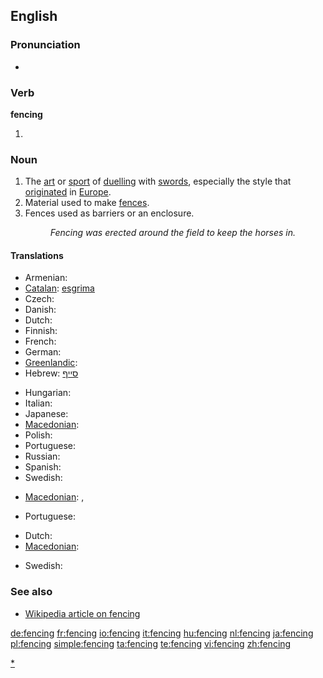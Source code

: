 ==English==

===Pronunciation===
* {{rhymes|ɛnsɪŋ}}

===Verb===
'''fencing'''

# {{present participle of|[[fence]]}}

===Noun===
{{en-noun}}

# The [[art]] or [[sport]] of [[duel]]ling with [[sword]]s, especially the style that [[originate]]d in [[Europe]].
# Material used to make [[fence]]s.
# Fences used as barriers or an enclosure.
#: ''Fencing was erected around the field to keep the horses in.''

====Translations====

{{trans-top|sport}}
* Armenian: {{t-|hy|սուսերամարտ|tr=suseramart}}
* [[Catalan]]: [[esgrima#Catalan|esgrima]]
* Czech: {{t-|cs|šerm|m}}
* Danish: {{t|da|fægtning|c}}
* Dutch: {{t+|nl|schermen}}
* Finnish: {{t-|fi|miekkailu}}
* French: {{t+|fr|escrime|f}}
* German: {{t+|de|Fechten|n}}
* [[Greenlandic]]: {{t-|kl|panaanneq|xs=Greenlandic}}
* Hebrew: [[סייף]]
{{trans-mid}}
* Hungarian: {{t+|hu|vívás}}
* Italian: {{t-|it|scherma|f}}
* Japanese: {{t+|ja|フェンシング}}
* [[Macedonian]]: {{t-|mk|мечувалство|n|tr=mečuválstvo}}
* Polish: {{t-|pl|szermierka}}
* Portuguese: {{t+|pt|esgrima|f}}
* Russian: {{t+|ru|фехтование|n|tr=fextovánie}}
* Spanish: {{t-|es|esgrima|f}}
* Swedish: {{t|sv|fäktning}}
{{trans-bottom}}

{{trans-top|material used to make fences}}
* [[Macedonian]]: {{t-|mk|тараба|f|tr=táraba}},  {{t|mk|тараби|p|tr=tárabi}}
{{trans-mid}}
* Portuguese: {{t+|pt|cerca|f}}
{{trans-bottom}}

{{trans-top|fences used as barriers or an enclosure}}
* Dutch: {{t-|nl|hekwerk|n}}
* [[Macedonian]]: {{t-|mk|ограда|f|tr=ógrada}}
{{trans-mid}}
* Swedish: {{t|sv|inhägnad}}
{{trans-bottom}}

===See also===
* [[w:fencing|Wikipedia article on fencing]]

[[Category:Fencing|*]]

[[de:fencing]]
[[fr:fencing]]
[[io:fencing]]
[[it:fencing]]
[[hu:fencing]]
[[nl:fencing]]
[[ja:fencing]]
[[pl:fencing]]
[[simple:fencing]]
[[ta:fencing]]
[[te:fencing]]
[[vi:fencing]]
[[zh:fencing]]
